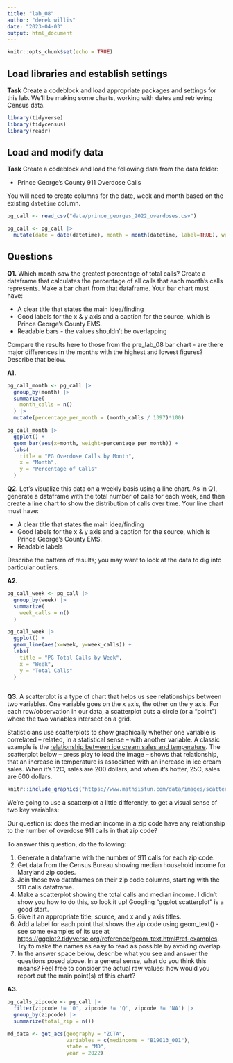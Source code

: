 ```yaml
---
title: "lab_08"
author: "derek willis"
date: "2023-04-03"
output: html_document
---
```


```r
knitr::opts_chunk$set(echo = TRUE)
```

## Load libraries and establish settings

**Task** Create a codeblock and load appropriate packages and settings for this lab. We'll be making some charts, working with dates and retrieving Census data.

```r
library(tidyverse)
library(tidycensus)
library(readr)
```

## Load and modify data

**Task** Create a codeblock and load the following data from the data folder:

-   Prince George's County 911 Overdose Calls

You will need to create columns for the date, week and month based on the existing `datetime` column.

```r
pg_call <- read_csv("data/prince_georges_2022_overdoses.csv")

pg_call <- pg_call |>
  mutate(date = date(datetime), month = month(datetime, label=TRUE), week = week(datetime)) 
```

## Questions

**Q1.** Which month saw the greatest percentage of total calls? Create a dataframe that calculates the percentage of all calls that each month's calls represents. Make a bar chart from that dataframe. Your bar chart must have:

-   A clear title that states the main idea/finding
-   Good labels for the x & y axis and a caption for the source, which is Prince George's County EMS.
-   Readable bars - the values shouldn't be overlapping

Compare the results here to those from the pre_lab_08 bar chart - are there major differences in the months with the highest and lowest figures? Describe that below.

**A1.**

```r
pg_call_month <- pg_call |>
  group_by(month) |>
  summarize(
    month_calls = n()
  ) |>
  mutate(percentage_per_month = (month_calls / 1397)*100)

pg_call_month |>
  ggplot() +
  geom_bar(aes(x=month, weight=percentage_per_month)) + 
  labs(
    title = "PG Overdose Calls by Month",
    x = "Month",
    y = "Percentage of Calls"
  )
```

**Q2.** Let's visualize this data on a weekly basis using a line chart. As in Q1, generate a dataframe with the total number of calls for each week, and then create a line chart to show the distribution of calls over time. Your line chart must have:

-   A clear title that states the main idea/finding
-   Good labels for the x & y axis and a caption for the source, which is Prince George's County EMS.
-   Readable labels

Describe the pattern of results; you may want to look at the data to dig into particular outliers.

**A2.**

```r
pg_call_week <- pg_call |>
  group_by(week) |>
  summarize(
    week_calls = n()
  )

pg_call_week |>
  ggplot() +
  geom_line(aes(x=week, y=week_calls)) +
  labs(
    title = "PG Total Calls by Week",
    x = "Week",
    y = "Total Calls"
  )
  
```

**Q3.** A scatterplot is a type of chart that helps us see relationships between two variables. One variable goes on the x axis, the other on the y axis. For each row/observation in our data, a scatterplot puts a circle (or a "point") where the two variables intersect on a grid.

Statisticians use scatterplots to show graphically whether one variable is correlated -- related, in a statistical sense -- with another variable. A classic example is the [relationship between ice cream sales and temperature](https://www.mathsisfun.com/data/scatter-xy-plots.html). The scatterplot below -- press play to load the image -- shows that relationship, that an increase in temperature is associated with an increase in ice cream sales. When it's 12C, sales are 200 dollars, and when it's hotter, 25C, sales are 600 dollars.

```r
knitr::include_graphics("https://www.mathsisfun.com/data/images/scatter-ice-cream1.svg")
```

We're going to use a scatterplot a little differently, to get a visual sense of two key variables:

Our question is: does the median income in a zip code have any relationship to the number of overdose 911 calls in that zip code?

To answer this question, do the following:

1.  Generate a dataframe with the number of 911 calls for each zip code.
2.  Get data from the Census Bureau showing median household income for Maryland zip codes.
3.  Join those two dataframes on their zip code columns, starting with the 911 calls dataframe.
4.  Make a scatterplot showing the total calls and median income. I didn't show you how to do this, so look it up! Googling "ggplot scatterplot" is a good start.
5.  Give it an appropriate title, source, and x and y axis titles.
6.  Add a label for each point that shows the zip code using geom_text() - see some examples of its use at <https://ggplot2.tidyverse.org/reference/geom_text.html#ref-examples>. Try to make the names as easy to read as possible by avoiding overlap.
7.  In the answer space below, describe what you see and answer the questions posed above. In a general sense, what do you think this means? Feel free to consider the actual raw values: how would you report out the main point(s) of this chart?

**A3.**

```r
pg_calls_zipcode <- pg_call |>
  filter(zipcode != '0', zipcode != 'Q', zipcode != 'NA') |>
  group_by(zipcode) |>
  summarize(total_zip = n())

md_data <- get_acs(geography = "ZCTA",
                   variables = c(medincome = "B19013_001"),
                   state = "MD",
                   year = 2022)
```
